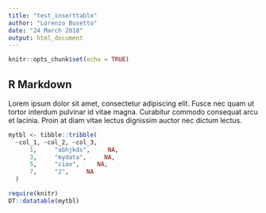 ```yaml
---
title: "test_inserttable"
author: "Lorenzo Busetto"
date: "24 March 2018"
output: html_document
---
```


```r
knitr::opts_chunk$set(echo = TRUE)
```

## R Markdown

Lorem ipsum dolor sit amet, consectetur adipiscing elit. Fusce nec quam ut tortor 
interdum pulvinar id vitae magna. Curabitur commodo consequat arcu et lacinia. 
Proin at diam vitae lectus dignissim auctor nec dictum lectus.

```r


mytbl <- tibble::tribble(
  ~col_1, ~col_2, ~col_3,
      1,     "abhjkds",     NA,
      3,     "mydata",     NA,
      5,     "ciao",     NA,
      7,     "2",     NA
  )

require(knitr)
DT::datatable(mytbl)

```
